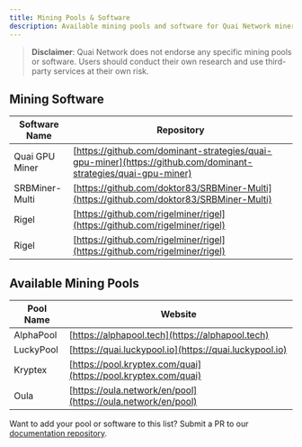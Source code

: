 ```yaml
---
title: Mining Pools & Software
description: Available mining pools and software for Quai Network miners.
---
```


> **Disclaimer**: Quai Network does not endorse any specific mining pools or software. Users should conduct their own research and use third-party services at their own risk.

## Mining Software

| Software Name | Repository |
|--------------|------------|
| Quai GPU Miner | [https://github.com/dominant-strategies/quai-gpu-miner](https://github.com/dominant-strategies/quai-gpu-miner) |
| SRBMiner-Multi | [https://github.com/doktor83/SRBMiner-Multi](https://github.com/doktor83/SRBMiner-Multi) |
| Rigel | [https://github.com/rigelminer/rigel](https://github.com/rigelminer/rigel) |
| Rigel | [https://github.com/rigelminer/rigel](https://github.com/rigelminer/rigel) |

## Available Mining Pools

| Pool Name | Website |
|-----------|---------|
| AlphaPool | [https://alphapool.tech](https://alphapool.tech) |
| LuckyPool | [https://quai.luckypool.io](https://quai.luckypool.io) |
| Kryptex | [https://pool.kryptex.com/quai](https://pool.kryptex.com/quai) |
| Oula | [https://oula.network/en/pool](https://oula.network/en/pool) |

Want to add your pool or software to this list? Submit a PR to our [documentation repository](https://github.com/dominant-strategies/quai-docs).